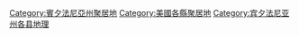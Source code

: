 
[[Category:賓夕法尼亞州聚居地|Category:賓夕法尼亞州聚居地]]
[[Category:美國各縣聚居地|Category:美國各縣聚居地]]
[[Category:宾夕法尼亚州各县地理|Category:宾夕法尼亚州各县地理]]